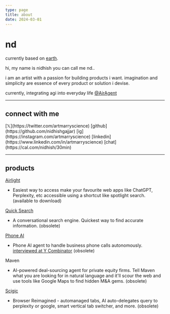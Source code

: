 ```yaml
---
type: page
title: about
date: 2024-03-01
---
```



# nd

currently based on [earth](https://en.m.wikipedia.org/wiki/Whole_Earth_Catalog).

hi, my name is nidhish you can call me nd..

i am an artist with a passion for building products i want. 
imagination and simplicity are essence of every product or solution i devise.

currently, integrating agi into everyday life [@AirAgent](https://airagent.one)


---

## connect with me

<div>
  [𝕏](https://twitter.com/artmarryscience)  [github](https://github.com/nidhishgajjar)  [ig](https://instagram.com/artmarryscience)  [linkedin](https://www.linkedin.com/in/artmarryscience)  [chat](https://cal.com/nidhish/30min)
</div>

---

## products

<div>

[Airlight](https://airlight.pro)
- Easiest way to access make your favourite web apps like ChatGPT, Perplexity, etc accessible using a shortcut like spotlight search. (available to download)

[Quick Search](https://github.com/nidhishgajjar/quicksearch-api)
- A conversational search engine. Quickest way to find accurate information. (obsolete)

[Phone AI](https://phoneaiagent.com)
- Phone AI agent to handle business phone calls autonomously. [interviewed at Y Combinator](https://www.ycombinator.com) (obsolete)

Maven
- AI-powered deal-sourcing agent for private equity firms. Tell Maven what you are looking for in natural language and it'll scour the web and use tools like Google Maps to find hidden M&A gems. (obsolete)

[Scigic](https://scigic.com)
- Browser Reimagined - automanaged tabs, AI auto-delegates query to perplexity or google, smart vertical tab switcher, and more. (obsolete)


</div>

